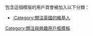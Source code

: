 {{Userbox
  |border-c = #000000
  |border-s = 1
  |id-c     = #4169E1
  |id-s     = 9
  |id-fc    = #4169E1
  |info-s   = 10
  |info-fc  = #0000FF
  |info-c   = #F0F8FF
  |id       = [[File:Royal Coat of Arms of the United Kingdom.svg|50px]]
  |info     = 此用戶關注或感興趣於'''[[英国]]'''。
  |usercategory = 關注英國的維基人
}}
<noinclude>
<p style= "clear:both;padding-top:2em">
包含這個模版的用戶頁會被加入以下分類：
*[[:Category:關注英國的維基人]]
</p>
[[Category:關注與興趣用戶框模板]]
</noinclude>
